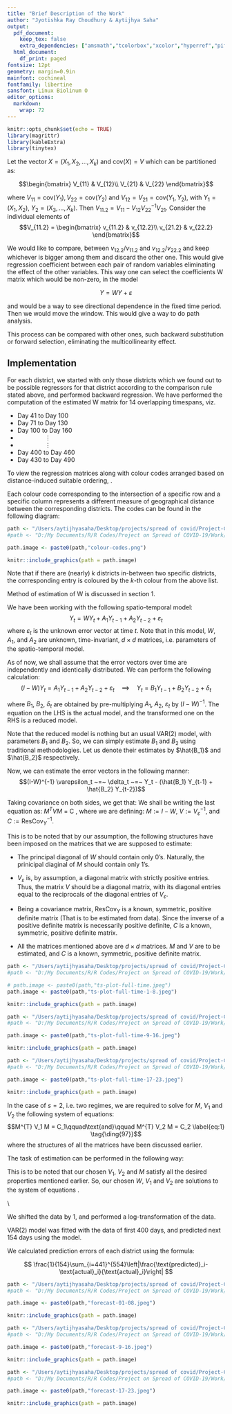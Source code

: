 ```yaml
---
title: "Brief Description of the Work"
author: "Jyotishka Ray Choudhury & Aytijhya Saha"
output:
  pdf_document:
    keep_tex: false
    extra_dependencies: ["amsmath","tcolorbox","xcolor","hyperref","pifont"]
  html_document:
    df_print: paged
fontsize: 12pt
geometry: margin=0.9in
mainfont: cochineal
fontfamily: libertine
sansfont: Linux Biolinum O
editor_options: 
  markdown: 
    wrap: 72
---
```


```r
knitr::opts_chunk$set(echo = TRUE)
library(magrittr)
library(kableExtra)
library(tinytex)


```

```{=tex}
\definecolor{mypink1}{rgb}{0.95, 0.91, 0.85}
\definecolor{Prussian}{rgb}{0,0.2,0.4}
\definecolor{DeepBlue}{HTML}{3E0080}
```
\section{\textbf{\textcolor{DeepBlue}{\ding{99} ~Estimation of $W$ in the model $Y=WY +\epsilon$}}}

Let the vector $X = (X_1, X_2, . . . , X_k)$ and $\text{cov}(X) = V$
which can be partitioned as:

$$\begin{bmatrix}
V_{11} & V_{12}\\
V_{21} & V_{22}
\end{bmatrix}$$

where $V_{11} = \text{cov}(Y_1), V_{22} = \text{cov}(Y_2)$ and
$V_{12} = V_{21} = \text{cov}(Y_1, Y_2)$, with $Y_1 = (X_1, X_2)$,
$Y_2 = (X_3, . . . , X_k)$. Then
$V_{11.2} = V_{11} - V_{12}V_{22}^{-1}V_{21}$. Consider the individual
elements of $$V_{11.2} =
\begin{bmatrix}
v_{11.2} & v_{12.2}\\
v_{21.2} & v_{22.2}
\end{bmatrix}$$

We would like to compare, between $v_{12.2}/v_{11.2}$ and
$v_{12.2}/v_{22.2}$ and keep whichever is bigger among them and discard
the other one. This would give regression coefficient between each pair
of random variables eliminating the effect of the other variables. This
way one can select the coefficients W matrix which would be non-zero, in
the model

$$Y = W Y + \varepsilon$$

and would be a way to see directional dependence in the fixed time
period. Then we would move the window. This would give a way to do path
analysis.

This process can be compared with other ones, such backward substitution
or forward selection, eliminating the multicollinearity effect.

## Implementation

For each district, we started with only those districts which we found
out to be possible regressors for that district according to the
comparison rule stated above, and performed backward regression. We have
performed the computation of the estimated W matrix for 14 overlapping
timespans, viz.

-   Day 41 to Day 100
-   Day 71 to Day 130
-   Day 100 to Day 160
-   $\qquad\qquad\vdots$
-   $\qquad\qquad\vdots$
-   Day 400 to Day 460
-   Day 430 to Day 490

<!-- \url{https://docs.google.com/spreadsheets/d/1hFpKcdnLRwBDkUKUuyvido8DRcwitRgPzPTJd85r9Jc/edit?usp=sharing} -->

To view the regression matrices along with colour codes arranged based
on distance-induced suitable ordering,
\href{https://docs.google.com/spreadsheets/d/1hFpKcdnLRwBDkUKUuyvido8DRcwitRgPzPTJd85r9Jc/edit?usp=sharing}{\textcolor{blue}{please click here}}.

Each colour code corresponding to the intersection of a specific row and
a specific column represents a different measure of geographical
distance between the corresponding districts. The codes can be found in
the following diagram:

```r

path <- "/Users/aytijhyasaha/Desktop/projects/spread of covid/Project-COVID-19-Spread/Work/"
#path <- "D:/My Documents/R/R Codes/Project on Spread of COVID-19/Work/"

path.image <- paste0(path,"colour-codes.png")

knitr::include_graphics(path = path.image)
```

Note that if there are (nearly) $k$ districts in-between two specific
districts, the corresponding entry is coloured by the $k$-th colour from
the above list.

<!-- \section{\textbf{\textcolor{DeepBlue}{\ding{99} ~Estimation of the reduced model $Y_t = B_1 Y_{t-1} + B_2 Y_{t-2} + \delta_t$}}} -->

<!-- We estimate $B_1$ , $B_2$ using Vector Auto-regressive(2) model. -->

\section{\textbf{\textcolor{DeepBlue}{\ding{99} ~Estimation of the original spatio-temporal model $ Y_t = WY_t + A_1 Y_{t-1} + A_2 Y_{t-2} + \varepsilon_t $}}}

Method of estimation of W is discussed in section 1.

<!-- \begin{align*} -->

<!--     \text{cov}(p,q) &= \text{cov}(\alpha q + \varepsilon , \beta p + \eta)\\ -->

<!--     &= \alpha\beta\cdot\text{cov}(p,q) + \alpha\cdot\text{cov}(q,\eta) + \beta\cdot\text{cov}(p,\varepsilon)\\ -->

<!--     &= \alpha\beta\cdot\text{cov}(p,q) + \alpha\cdot\text{cov}(q,q - \beta p) + \beta\cdot\text{cov}(p,p - \alpha q)\\ -->

<!--     &= \alpha\cdot\text{var}(q) + \beta\cdot\text{var}(p) - \alpha\beta\cdot\text{cov}(p,q) -->

<!-- \end{align*} -->

<!-- Therefore, we have: -->

<!-- $$~\text{cov}(p,q) = \dfrac{1}{1+\alpha\beta}\Big[\alpha\cdot\text{var}(q) + \beta\cdot\text{var}(p)\Big] $$ -->

<!-- Also,we calculated  -->

<!-- $$var(q) = \frac{\beta^2 \sigma^2_{\eta,s} + \sigma^2_{\epsilon,s}}{(1-\alpha \beta)^2} $$ -->

<!-- $$var(p) = \frac{\alpha^2 \sigma^2_{\epsilon,s} + \sigma^2_{\eta,s}}{(1-\alpha \beta)^2}$$ -->

<!-- For $s=1,2$; we have 6 equations using the sample estimates of the variances and covariances over the two regimes and there are 6 unknowns : $\alpha, \beta, \sigma^2_{\epsilon,1}, \sigma^2_{\epsilon,2}, \sigma^2_{\eta,1}, \sigma^2_{\eta,2}$ -->

We have been working with the following spatio-temporal model:
$$Y_t = W Y_t + A_1 Y_{t-1} + A_2 Y_{t-2} + \varepsilon_t$$ where
$\varepsilon_t$ is the unknown error vector at time $t$. Note that in
this model, $W$, $A_1$, and $A_2$ are unknown, time-invariant,
$d \times d$ matrices, i.e. parameters of the spatio-temporal model.

As of now, we shall assume that the error vectors over time are
independently and identically distributed. We can perform the following
calculation:
$$(I - W) Y_t =  A_1 Y_{t-1} + A_2 Y_{t-2} + \varepsilon_t \quad\implies\quad Y_t =  B_1 Y_{t-1} + B_2 Y_{t-2} + \delta_t$$

where $B_1$, $B_2$, $\delta_t$ are obtained by pre-multiplying $A_1$,
$A_2$, $\varepsilon_t$ by $(I - W)^{-1}$. The equation on the LHS is the
actual model, and the transformed one on the RHS is a reduced model.

Note that the reduced model is nothing but an usual VAR(2) model, with
parameters $B_1$ and $B_2$. So, we can simply estimate $B_1$ and $B_2$
using traditional methodologies. Let us denote their estimates by
$\hat{B_1}$ and $\hat{B_2}$ respectively.

Now, we can estimate the error vectors in the following manner:
$$(I-W)^{-1} \varepsilon_t ~=~ \delta_t ~=~ Y_t - (\hat{B_1} Y_{t-1} + \hat{B_2} Y_{t-2})$$

```{=tex}
\begin{tcolorbox}
We shall be making an assumption that the covariance matrix of $\varepsilon_t$, say $V$, is a diagonal matrix.
\end{tcolorbox}
```
Taking covariance on both sides, we get that: \begin{align*}
  &\qquad\quad (I-W)^{-1} \varepsilon_t  ~=~ Y_t - (\hat{B_1} Y_{t-1} + \hat{B_2} Y_{t-2})\\
  &\implies~ \text{cov}\big((I-W)^{-1} \varepsilon_t\big)  ~=~ \text{cov}\big(Y_t - (\hat{B_1} Y_{t-1} + \hat{B_2} Y_{t-2})\big)\\
  &\implies~(I-W)^{-1} V_\varepsilon \big((I-W)^{-1}\big)^{T} ~=~ \text{ResCov}_Y\\
  &\implies~ (I-W)^{T} V^{-1}_\varepsilon (I-W) ~=~ \text{ResCov}^{-1}_Y\\
\end{align*} We shall be writing the last equation as:
$M^{T}VM ~=~ \text{C}$ , where we are defining: $M := I-W$,
$V := V^{-1}_\varepsilon$, and $C := \text{ResCov}^{-1}_Y$.

This is to be noted that by our assumption, the following structures
have been imposed on the matrices that we are supposed to estimate:

-   The principal diagonal of $W$ should contain only $0$'s. Naturally,
    the prinicipal diaginal of $M$ should contain only $1$'s.

-   $V_\varepsilon$ is, by assumption, a diagonal matrix with strictly
    positive entries. Thus, the matrix $V$ should be a diagonal matrix,
    with its diagonal entries equal to the reciprocals of the diagonal
    entries of $V_\varepsilon$.

-   Being a covariance matrix, $\text{ResCov}_Y$ is a known, symmetric,
    positive definite matrix (That is to be estimated from data). Since
    the inverse of a positive definite matrix is necessarily positive
    definite, $C$ is a known, symmetric, positive definite matrix.

-   All the matrices mentioned above are $d\times d$ matrices. $M$ and
    $V$ are to be estimated, and $C$ is a known, symmetric, positive
    definite matrix.

```r

path <- "/Users/aytijhyasaha/Desktop/projects/spread of covid/Project-COVID-19-Spread/Plots/high-quality-plots/"
#path <- "D:/My Documents/R/R Codes/Project on Spread of COVID-19/Work/"

# path.image <- paste0(path,"ts-plot-full-time.jpeg")
path.image <- paste0(path,"ts-plot-full-time-1-8.jpeg")

knitr::include_graphics(path = path.image)
```

```r

path <- "/Users/aytijhyasaha/Desktop/projects/spread of covid/Project-COVID-19-Spread/Plots/high-quality-plots/"
#path <- "D:/My Documents/R/R Codes/Project on Spread of COVID-19/Work/"

path.image <- paste0(path,"ts-plot-full-time-9-16.jpeg")

knitr::include_graphics(path = path.image)
```

```r

path <- "/Users/aytijhyasaha/Desktop/projects/spread of covid/Project-COVID-19-Spread/Plots/high-quality-plots/"
#path <- "D:/My Documents/R/R Codes/Project on Spread of COVID-19/Work/"

path.image <- paste0(path,"ts-plot-full-time-17-23.jpeg")

knitr::include_graphics(path = path.image)
```

```{=tex}
\begin{tcolorbox}[colback=red!5, colframe=red!75!black, title=Estimation for two regimes]
We can partition our time series dataset into multiple regimes, and estimate $M$ and $V$ accordingly. For simplicity, we may consider two regimes. In general, for the $s$-th regime, we shall be denoting the the corresponding matrices by $M$, $V_s$ and $C_s$. Note that $M$ is independent of $s$, because we are assuming that the spatial matrix $W$ remains invariant over time.
%\tcblower
%Here, you see the lower part of the box.
\end{tcolorbox}
```
In the case of $s = 2$, i.e. two regimes, we are required to solve for
$M$, $V_1$ and $V_2$ the following system of equations:
$$M^{T} V_1 M = C_1\qquad\text{and}\qquad M^{T} V_2 M = C_2 \label{eq:1} \tag{\ding{97}}$$
where the structures of all the matrices have been discussed earlier.

The task of estimation can be performed in the following way:

```{=tex}
\begin{itemize}
  \item We can start off by writing down a spectral decomposition of $C_1$, let's say $C_1 = D^{T}_1 \Sigma_1 D_1$ where $\Sigma_1$ is a diagonal matrix containing the eigenvalues of $C_1$, say $\lambda_1$, $\lambda_2$, $\cdots$, $\lambda_d$, and the rows of $D_1$ contain the corresponding eigenvectors.

  \item Define $V_1 := \text{diag}\big(\lambda^2_1, \lambda^2_2, \cdots, \lambda^2_d\big)$, viz. a diagonal matrix containing the squared eigenvalues of $C_1$ as its principal diagonal elements.
  
  \item Define $M := V_1^{-\frac{1}{2}} \Sigma^{\frac{1}{2}}_1 D_1$. Note that:
  $$M^{T} V_1 M ~=~ D_1^T ~\Sigma^{\frac{1}{2}}_1~ V_1^{-\frac{1}{2}}~ V_1~ V_1^{-\frac{1}{2}} ~\Sigma^{\frac{1}{2}}_1 ~D_1 ~=~ D_1^T ~\Sigma_1 ~D_1 ~=~ C_1$$
  \item Define $V_2 := \big(M^{-1})^T C_2 M^{-1}$.
\end{itemize}
```
This is to be noted that our chosen $V_1$, $V_2$ and $M$ satisfy all the
desired properties mentioned earlier. So, our chosen $W$, $V_1$ and
$V_2$ are solutions to the system of equations \eqref{eq:1}.

\\

\section{\textbf{\textcolor{DeepBlue}{\ding{99} ~Prediction }}}

We shifted the data by 1, and performed a log-transformation of the
data.

VAR(2) model was fitted with the data of first 400 days, and predicted
next 154 days using the model.

We calculated prediction errors of each district using the formula:

$$
\frac{1}{154}\sum_{i=441}^{554}\left|\frac{\text{predicted}_i-\text{actual}_i}{\text{actual}_i}\right|
$$

```r

path <- "/Users/aytijhyasaha/Desktop/projects/spread of covid/Project-COVID-19-Spread/Plots/predictions/"
#path <- "D:/My Documents/R/R Codes/Project on Spread of COVID-19/Work/"

path.image <- paste0(path,"forecast-01-08.jpeg")

knitr::include_graphics(path = path.image)
```

```r

path <- "/Users/aytijhyasaha/Desktop/projects/spread of covid/Project-COVID-19-Spread/Plots/predictions/"
#path <- "D:/My Documents/R/R Codes/Project on Spread of COVID-19/Work/"

path.image <- paste0(path,"forecast-9-16.jpeg")

knitr::include_graphics(path = path.image)
```

```r

path <- "/Users/aytijhyasaha/Desktop/projects/spread of covid/Project-COVID-19-Spread/Plots/predictions/"
#path <- "D:/My Documents/R/R Codes/Project on Spread of COVID-19/Work/"

path.image <- paste0(path,"forecast-17-23.jpeg")

knitr::include_graphics(path = path.image)
```

